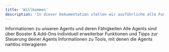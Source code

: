 ```yaml
---
title: 'Willkommen'
description: 'In dieser Dokumentation stellen wir ausführliche alle Funktionen zu unseren pzlr Agents vor. Bei Fragen wende dich gerne jederzeit an support@pzlr.ai.'
---
```


<CardGroup cols={2}>
  <Card title="Agents" icon="compass" href="/rag-agent/indexierung">
    Informationen zu unseren Agents und deren Fähigkeiten 
  </Card>
  <Card title="Upgrades" icon="gem" href="/upgrades/booster">
    Alle Agents sind über Booster & Add-Ons individuell erweiterbar 
  </Card>
  <Card title="Dashboard" icon="window-maximize" href="/dashboard/urls">
    Funktionen und Tipps zur Steuerung deiner Agents
  </Card>
  <Card title="Integrationen" icon="star" href="/integrationen/gmail">
    Informationen zu Tools, mit denen die Agents nahtlos interagieren
  </Card>
  
</CardGroup>
